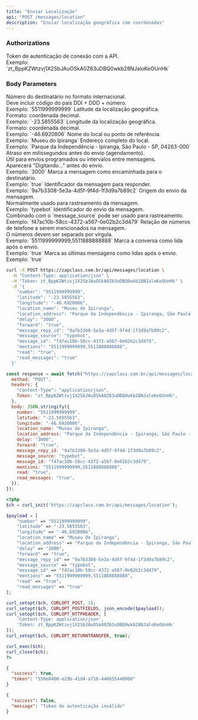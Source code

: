 ```yaml
---
title: "Enviar Localização"
api: "POST /messages/location"
description: "Enviar localização geográfica com coordenadas"
---
```


### Authorizations

<ParamField path="token" type="string" required>
  Token de autenticação de conexão com a API. <br />
  Exemplo: `zt_BppKZWtzvj1X2SbJAuOSkA0Z63uDBQ0wkb28NJaloKeOUnHk`
</ParamField>

### Body Parameters

<ParamField path="number" type="string" required>
  Número do destinatário no formato internacional. <br />
  Deve incluir código do país DDI + DDD + número. <br />
  Exemplo: `5511999999999`
</ParamField>

<ParamField path="latitude" type="string" required>
  Latitude da localização geográfica. <br />
  Formato: coordenada decimal. <br />
  Exemplo: `-23.5855563`
</ParamField>

<ParamField path="longitude" type="string" required>
  Longitude da localização geográfica. <br />
  Formato: coordenada decimal. <br />
  Exemplo: `-46.6920806`
</ParamField>

<ParamField path="location_name" type="string">
  Nome do local ou ponto de referência. <br />
  Exemplo: `Museu do Ipiranga`
</ParamField>

<ParamField path="location_address" type="string">
  Endereço completo do local. <br />
  Exemplo: `Parque da Independência - Ipiranga, São Paulo - SP, 04263-000`
</ParamField>

<ParamField path="delay" type="string">
  Atraso em milissegundos antes do envio (agendamento). <br />
  Útil para envios programados ou intervalos entre mensagens. <br />
  Aparecerá "Digitando..." antes do envio. <br />
  Exemplo: `3000`
</ParamField>

<ParamField path="forward" type="string">
  Marca a mensagem como encaminhada para o destinatário. <br />
  Exemplo: `true`
</ParamField>

<ParamField path="message_reply_id" type="string">
  Identificador da mensagem para responder. <br />
  Exemplo: `9a7b3308-5e3a-4d5f-9f4d-1f3d9a7b89c2`
</ParamField>

<ParamField path="message_source" type="string">
  Origem do envio da mensagem. <br />
  Normalmente usado para rastreamento da mensagem. <br />
  Exemplo: `typebot`
</ParamField>

<ParamField path="message_id" type="string">
  Identificador do envio da mensagem. <br />
  Combinado com o `message_source` pode ser usado para rastreamento. <br />
  Exemplo: `f47ac10b-58cc-4372-a567-0e02b2c3d479`
</ParamField>

<ParamField path="mentions" type="string">
  Relação de números de telefone a serem mencionados na mensagem. <br />
  O números devem ser separads por vírgula. <br />
  Exemplo: `5511999999999,5511888888888`
</ParamField>

<ParamField path="read" type="string">
  Marca a conversa como lida após o envio. <br />
  Exemplo: `true`
</ParamField>

<ParamField path="read_messages" type="string">
  Marca as últimas mensagens como lidas após o envio. <br />
  Exemplo: `true`
</ParamField>

<RequestExample>

```bash cURL
curl -X POST https://zapclass.com.br/api/messages/location \
  -H "Content-Type: application/json" \
  -H "Token: zt_BppKZWtzvj1X2SbJAuOSkA0Z63uDBQ0wkb28NJaloKeOUnHk" \
  -d '{
    "number": "5511999999999",
    "latitude": "-23.5855563",
    "longitude": "-46.6920806",
    "location_name": "Museu do Ipiranga",
    "location_address": "Parque da Independência - Ipiranga, São Paulo - SP, 04263-000",
    "delay": "3000",
    "forward": "true",
    "message_repy_id": "9a7b3308-5e3a-4d5f-9f4d-1f3d9a7b89c2",
    "message_source": "typebot",
    "message_id": "f47ac10b-58cc-4372-a567-0e02b2c3d479",
    "mentions": "5511999999999,5511888888888",
    "read": "true",
    "read_messages": "true"
  }'
```

```javascript JavaScript
const response = await fetch("https://zapclass.com.br/api/messages/location", {
  method: "POST",
  headers: {
    "Content-Type": "application/json",
    Token: "zt_BppKZWtzvj1X2SbJAuOSkA0Z63uDBQ0wkb28NJaloKeOUnHk",
  },
  body: JSON.stringify({
    number: "5511999999999",
    latitude: "-23.5855563",
    longitude: "-46.6920806",
    location_name: "Museu do Ipiranga",
    location_address: "Parque da Independência - Ipiranga, São Paulo - SP, 04263-000",
    delay: "3000",
    forward: "true",
    message_repy_id: "9a7b3308-5e3a-4d5f-9f4d-1f3d9a7b89c2",
    message_source: "typebot",
    message_id: "f47ac10b-58cc-4372-a567-0e02b2c3d479",
    mentions: "5511999999999,5511888888888",
    read: "true",
    read_messages: "true",
  }),
});
```

```php PHP
<?php
$ch = curl_init('https://zapclass.com.br/api/messages/location');

$payload = [
    "number" => "5511999999999",
    "latitude" => "-23.5855563",
    "longitude" => "-46.6920806",
    "location_name" => "Museu do Ipiranga",
    "location_address" => "Parque da Independência - Ipiranga, São Paulo - SP, 04263-000",
    "delay" => "3000",
    "forward" => "true",
    "message_repy_id" => "9a7b3308-5e3a-4d5f-9f4d-1f3d9a7b89c2",
    "message_source" => "typebot",
    "message_id" => "f47ac10b-58cc-4372-a567-0e02b2c3d479",
    "mentions" => "5511999999999,5511888888888",
    "read" => "true",
    "read_messages" => "true"
];

curl_setopt($ch, CURLOPT_POST, 1);
curl_setopt($ch, CURLOPT_POSTFIELDS, json_encode($payload));
curl_setopt($ch, CURLOPT_HTTPHEADER, [
    'Content-Type: application/json',
    'Token: zt_BppKZWtzvj1X2SbJAuOSkA0Z63uDBQ0wkb28NJaloKeOUnHk'
]);
curl_setopt($ch, CURLOPT_RETURNTRANSFER, true);

curl_exec($ch);
curl_close($ch);
?>
```

</RequestExample>

<ResponseExample>

```json 200
{
  "success": true,
  "token": "550e8400-e29b-41d4-a716-446655440000"
}
```

```json 400
{
  "success": false,
  "message": "Token de autenticação inválido"
}
```

</ResponseExample>
